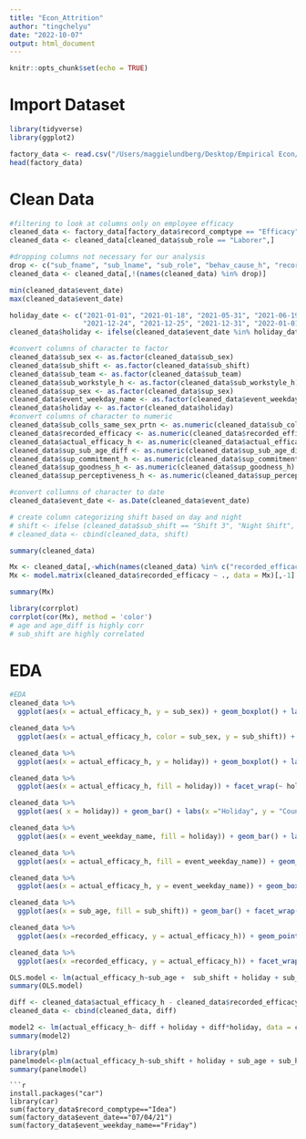 ```yaml
---
title: "Econ_Attrition"
author: "tingchelyu"
date: "2022-10-07"
output: html_document
---
```


```r
knitr::opts_chunk$set(echo = TRUE)
```

# Import Dataset

```r
library(tidyverse)
library(ggplot2)
```


```r
factory_data <- read.csv("/Users/maggielundberg/Desktop/Empirical Econ/wfs_behaviors_and_records_508p-546d-98r_20220722173739.csv")
head(factory_data)
```

# Clean Data

```r
#filtering to look at columns only on employee efficacy
cleaned_data <- factory_data[factory_data$record_comptype == "Efficacy",]
cleaned_data <- cleaned_data[cleaned_data$sub_role == "Laborer",]

#dropping columns not necessary for our analysis
drop <- c("sub_fname", "sub_lname", "sub_role", "behav_cause_h", "record_cause", "recorded_note_from_sup", "record_conf_matrix_h", "sup_fname", "sup_lname", "sup_age","behav_comptype_h", "record_comptype", "sub_coll_IDs", "sup_role", "event_week_in_series", "event_day_in_series", "event_weekday_num", "sup_ID")
cleaned_data <- cleaned_data[,!(names(cleaned_data) %in% drop)]
```

```r
min(cleaned_data$event_date)
max(cleaned_data$event_date)
```

```r
holiday_date <- c("2021-01-01", "2021-01-18", "2021-05-31", "2021-06-19", "2021-07-04", "2021-09-06", "2021-11-11","2021-11-25", 
                  "2021-12-24", "2021-12-25", "2021-12-31", "2022-01-01", "2022-02-17", "2022-05-30", "2021-06-19")
cleaned_data$holiday <- ifelse(cleaned_data$event_date %in% holiday_date, 1, 0)
```

```r
#convert columns of character to factor
cleaned_data$sub_sex <- as.factor(cleaned_data$sub_sex)
cleaned_data$sub_shift <- as.factor(cleaned_data$sub_shift)
cleaned_data$sub_team <- as.factor(cleaned_data$sub_team)
cleaned_data$sub_workstyle_h <- as.factor(cleaned_data$sub_workstyle_h)
cleaned_data$sup_sex <- as.factor(cleaned_data$sup_sex)
cleaned_data$event_weekday_name <- as.factor(cleaned_data$event_weekday_name)
cleaned_data$holiday <- as.factor(cleaned_data$holiday)
#convert columns of character to numeric
cleaned_data$sub_colls_same_sex_prtn <- as.numeric(cleaned_data$sub_colls_same_sex_prtn)
cleaned_data$recorded_efficacy <- as.numeric(cleaned_data$recorded_efficacy)
cleaned_data$actual_efficacy_h <- as.numeric(cleaned_data$actual_efficacy_h)
cleaned_data$sup_sub_age_diff <- as.numeric(cleaned_data$sup_sub_age_diff)
cleaned_data$sup_commitment_h <- as.numeric(cleaned_data$sup_commitment_h)
cleaned_data$sup_goodness_h <- as.numeric(cleaned_data$sup_goodness_h)
cleaned_data$sup_perceptiveness_h <- as.numeric(cleaned_data$sup_perceptiveness_h)

#convert collumns of character to date
cleaned_data$event_date <- as.Date(cleaned_data$event_date)

# create column categorizing shift based on day and night
# shift <- ifelse (cleaned_data$sub_shift == "Shift 3", "Night Shift", "Day Shift")
# cleaned_data <- cbind(cleaned_data, shift)
```

```r
summary(cleaned_data)
```

```r
Mx <- cleaned_data[,-which(names(cleaned_data) %in% c("recorded_efficacy", "actual_efficacy_h"))]
Mx <- model.matrix(cleaned_data$recorded_efficacy ~ ., data = Mx)[,-1]
```

```r
summary(Mx)
```


```r
library(corrplot)
corrplot(cor(Mx), method = 'color')
# age and age_diff is highly corr
# sub_shift are highly correlated
```

# EDA

```r
#EDA
cleaned_data %>%
  ggplot(aes(x = actual_efficacy_h, y = sub_sex)) + geom_boxplot() + labs(x = "Actual Efficacy", y = "Gender", title = "Employee Efficacy Divided by Gender")
```
```r
cleaned_data %>%
  ggplot(aes(x = actual_efficacy_h, color = sub_sex, y = sub_shift)) + geom_boxplot() + labs(x = "Actual Efficacy", y = "Shift", color = "Gender", title = "Actual Efficacy by Shift and Gender")
```
```r
cleaned_data %>%
  ggplot(aes(x = actual_efficacy_h, y = holiday)) + geom_boxplot() + labs(x = "Actual Efficacy", y = "Holiday", title = "Employee Efficacy Based on if Day is Holiday or Not")
```

```r
cleaned_data %>%
  ggplot(aes(x = actual_efficacy_h, fill = holiday)) + facet_wrap(~ holiday) + geom_histogram(bins = 25, alpha = 0.85) + labs(x ="Actual Efficacy", y = "Count", fill = "Holiday", title = "Distribution of Actual Efficacy of Holiday vs Non-Holiday")
```
```r
cleaned_data %>%
  ggplot(aes( x = holiday)) + geom_bar() + labs(x ="Holiday", y = "Count", title = "Count of Holiday vs Non-Holiday Days Recorded")
```

```r
cleaned_data %>%
  ggplot(aes(x = event_weekday_name, fill = holiday)) + geom_bar() + labs(x = "Day of Week", y = "Count", title = "Amount of Records per Day of Week")
```

```r
cleaned_data %>%
  ggplot(aes(x = actual_efficacy_h, fill = event_weekday_name)) + geom_histogram(bins = 25, alpha = 0.85) + labs(x ="Actual Efficacy", y = "Count", fill = "Day of Week", title = "Distribution of Actual Efficacy based on Weekday")
```

```r
cleaned_data %>%
  ggplot(aes(x = actual_efficacy_h, y = event_weekday_name)) + geom_boxplot() + labs(x = "Actual Efficacy", y = "Day of Week", title ="Actual Efficacy Based on Day of Week")
```
```r
cleaned_data %>%
  ggplot(aes(x = sub_age, fill = sub_shift)) + geom_bar() + facet_wrap(~ sub_shift, nrow = 2) + labs(x = "Worker Age", y = "Count", fill = "Shift", title = "Worker Age Based on Shift")
```
```r
cleaned_data %>%
  ggplot(aes(x =recorded_efficacy, y = actual_efficacy_h)) + geom_point(alpha = 0.35) + geom_smooth() + labs(x ="Recorded Efficacy", y = "Actual Efficacy", title = "Workers' Perceived Efficacy vs Actual Efficacy")
```
```r
cleaned_data %>%
  ggplot(aes(x =recorded_efficacy, y = actual_efficacy_h)) + facet_wrap(~holiday) + geom_point(alpha = 0.35) + geom_smooth() + labs(x ="Recorded Efficacy", y = "Actual Efficacy", title = "Workers' Perceived Efficacy vs Actual Efficacy")
```


```r
OLS.model <- lm(actual_efficacy_h~sub_age +  sub_shift + holiday + sub_health_h + sub_commitment_h + sub_perceptiveness_h + sub_dexterity_h + sub_sociality_h + sub_goodness_h + sub_strength_h + sub_openmindedness_h +sub_sex +event_weekday_name + sub_workstyle_h + sup_sub_age_diff + sup_sex +  sup_commitment_h + sub_goodness_h + sub_colls_same_sex_prtn, data = cleaned_data)
summary(OLS.model)
```        
```r
diff <- cleaned_data$actual_efficacy_h - cleaned_data$recorded_efficacy
cleaned_data <- cbind(cleaned_data, diff)

model2 <- lm(actual_efficacy_h~ diff + holiday + diff*holiday, data = cleaned_data)
summary(model2)
```
          
          
```r
library(plm)
panelmodel<-plm(actual_efficacy_h~sub_shift + holiday + sub_age + sub_health_h + sub_commitment_h + sub_perceptiveness_h + sub_dexterity_h + sub_sociality_h + sub_goodness_h + sub_strength_h + sub_sex  + event_weekday_name + sub_workstyle_h + sup_sub_age_diff + sup_sex + sup_commitment_h + sub_goodness_h +   sub_colls_same_sex_prtn,data=cleaned_data,index=c("sub_ID","event_date"),model="within")
summary(panelmodel)
```

```
```r
install.packages("car")
library(car)
sum(factory_data$record_comptype=="Idea")
sum(factory_data$event_date=="07/04/21")
sum(factory_data$event_weekday_name=="Friday")
```


